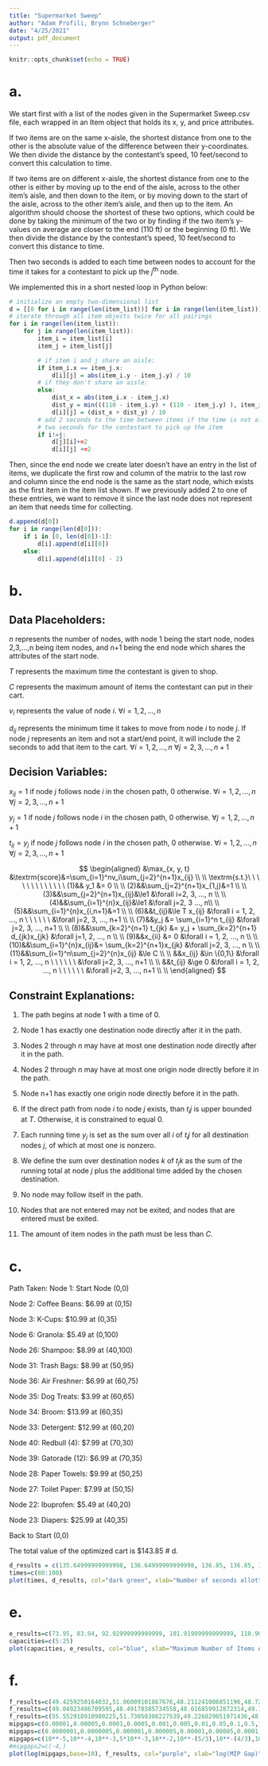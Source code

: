 ```yaml
---
title: "Supermarket Sweep"
author: "Adam Profili, Brynn Schneberger"
date: "4/25/2021"
output: pdf_document
---
```


```r
knitr::opts_chunk$set(echo = TRUE)
```

# a.

We start first with a list of the nodes given in the Supermarket Sweep.csv file, each wrapped in an Item object that holds its x, y, and price attributes.

If two items are on the same x-aisle, the shortest distance from one to the other is the absolute value of the difference between their y-coordinates. We then divide the distance by the contestant's speed, 10 feet/second to convert this calculation to time.

If two items are on different x-aisle, the shortest distance from one to the other is either by moving up to the end of the aisle, across to the other item's aisle, and then down to the item, or by moving down to the start of the aisle, across to the other item's aisle, and then up to the item. An algorithm should choose the shortest of these two options, which could be done by taking the minimum of the two or by finding if the two item's y-values on average are closer to the end (110 ft) or the beginning (0 ft). We then divide the distance by the contestant's speed, 10 feet/second to convert this distance to time.

Then two seconds is added to each time between nodes to account for the time it takes for a contestant to pick up the $j^\textrm{th}$ node.

We implemented this in a short nested loop in Python below:
```r
# initialize an empty two-dimensional list
d = [[0 for i in range(len(item_list))] for i in range(len(item_list))]
# iterate through all item objects twice for all pairings
for i in range(len(item_list)):
    for j in range(len(item_list)):
        item_i = item_list[i]
        item_j = item_list[j]

        # if item i and j share an aisle:
        if item_i.x == item_j.x:
            d[i][j] = abs(item_i.y - item_j.y) / 10
        # if they don't share an aisle:
        else:
            dist_x = abs(item_i.x - item_j.x)
            dist_y = min(((110 - item_i.y) + (110 - item_j.y) ), item_i.y + item_j.y)
            d[i][j] = (dist_x + dist_y) / 10
        # add 2 seconds to the time between items if the time is not already 0. this creates an extra
        # two seconds for the contestant to pick up the item
        if i!=j:
            d[j][i]+=2
            d[i][j] +=2
```
Then, since the end node we create later doesn't have an entry in the list of items, we duplicate the first row and column of the matrix to the last row and column since the end node is the same as the start node, which exists as the first item in the item list shown. If we previously added 2 to one of these entries, we want to remove it since the last node does not represent an item that needs time for collecting.
```r
d.append(d[0])
for i in range(len(d[0])):
    if i in [0, len(d[0])-1]:
        d[i].append(d[i][0])
    else:
        d[i].append(d[i][0] - 2)
```



# b.
## Data Placeholders:

$n$ represents the number of nodes, with node 1 being the start node, nodes 2,3,...,n being item nodes, and n+1 being the end node which shares the attributes of the start node.

$T$ represents the maximum time the contestant is given to shop.

$C$ represents the maximum amount of items the contestant can put in their cart.

$v_{i}$ represents the value of node $i$. $\forall i = 1, 2, ..., n$

$d_{ij}$ represents the minimum time it takes to move from node $i$ to node $j$. If node $j$ represents an item and not a start/end point, it will include the 2 seconds to add that item to the cart. $\forall i = 1, 2, ..., n$ $\forall j = 2, 3, ..., n+1$

## Decision Variables:

$x_{ij} = 1$ if node $j$ follows node $i$ in the chosen path, 0 otherwise. $\forall i = 1, 2, ..., n$ $\forall j = 2, 3, ..., n+1$

$y_{j} = 1$ if node $j$ follows node $i$ in the chosen path, 0 otherwise. $\forall j = 1, 2, ..., n+1$

$t_{ij} = y_{j}$ if node $j$ follows node $i$ in the chosen path, 0 otherwise. $\forall i = 1, 2, ..., n$ $\forall j = 2, 3, ..., n+1$

$$
\begin{aligned}
&\max_{x, y, t} &\textrm{score}&=\sum_{i=1}^nv_i\sum_{j=2}^{n+1}x_{ij} \\ \\
\textrm{s.t.}\ \ \ \ \ \ \ \ \ \ \ \ \ (1)&& y_1 &= 0 \\ \\
(2)&&\sum_{j=2}^{n+1}x_{1,j}&=1 \\ \\
(3)&&\sum_{j=2}^{n+1}x_{ij}&\le1 &\forall i=2, 3, ..., n \\ \\
(4)&&\sum_{i=1}^{n}x_{ij}&\le1 &\forall j=2, 3 ..., n\\ \\
(5)&&\sum_{i=1}^{n}x_{i,n+1}&=1 \\ \\
(6)&&t_{ij}&\le T x_{ij} &\forall i = 1, 2, ..., n \ \ \ \ \ \ &\forall j=2, 3, ..., n+1 \\ \\
(7)&&y_j &= \sum_{i=1}^n t_{ij} &\forall j=2, 3, ..., n+1 \\ \\
(8)&&\sum_{k=2}^{n+1} t_{jk} &= y_j + \sum_{k=2}^{n+1} d_{jk}x_{jk} &\forall j=1, 2, ..., n \\ \\
(9)&&x_{ii} &= 0 &\forall i = 1, 2, ..., n \\ \\
(10)&&\sum_{i=1}^{n}x_{ij}&= \sum_{k=2}^{n+1}x_{jk}  &\forall j=2, 3, ..., n \\ \\
(11)&&\sum_{i=1}^n\sum_{j=2}^{n}x_{ij} &\le C \\ \\
&&x_{ij} &\in \{0,1\} &\forall i = 1, 2, ..., n \ \ \ \ \ \ &\forall j=2, 3, ..., n+1 \\ \\
&&t_{ij} &\ge 0 &\forall i = 1, 2, ..., n \ \ \ \ \ \ &\forall j=2, 3, ..., n+1 \\ \\
\end{aligned}
$$

## Constraint Explanations:

(1) The path begins at node 1 with a time of 0.

(2) Node 1 has exactly one destination node directly after it in the path.

(3) Nodes 2 through $n$ may have at most one destination node directly after it in the path.

(4) Nodes 2 through $n$ may have at most one origin node directly before it in the path.

(5) Node n+1 has exactly one origin node directly before it in the path.

(6) If the direct path from node $i$ to node $j$ exists, than $t_ij$ is upper bounded at $T$. Otherwise, it is constrained to equal 0.

(7) Each running time $y_j$ is set as the sum over all $i$ of $t_ij$ for all destination nodes $j$, of which at most one is nonzero.

(8) We define the sum over destination nodes $k$ of $t_jk$ as the sum of the running total at node $j$ plus the additional time added by the chosen destination.

(9) No node may follow itself in the path.

(10) Nodes that are not entered may not be exited, and nodes that are entered must be exited.

(11) The amount of item nodes in the path must be less than $C$.

# c.
Path Taken:
Node 1: Start Node (0,0)

Node 2: Coffee Beans: $6.99 at (0,15)

Node 3: K-Cups: $10.99 at (0,35)

Node 6: Granola: $5.49 at (0,100)

Node 26: Shampoo: $8.99 at (40,100)

Node 31: Trash Bags: $8.99 at (50,95)

Node 36: Air Freshner: $6.99 at (60,75)

Node 35: Dog Treats: $3.99 at (60,65)

Node 34: Broom: $13.99 at (60,35)

Node 33: Detergent: $12.99 at (60,20)

Node 40: Redbull (4): $7.99 at (70,30)

Node 39: Gatorade (12): $6.99 at (70,35)

Node 28: Paper Towels: $9.99 at (50,25)

Node 27: Toilet Paper: $7.99 at (50,15)

Node 22: Ibuprofen: $5.49 at (40,20)

Node 23: Diapers: $25.99 at (40,35)

Back to Start (0,0)

The total value of the optimized cart is $143.85
# d.

```r
d_results = c(135.64999999999998, 136.64999999999998, 136.85, 136.85, 138.14999999999998, 138.64999999999998, 139.85, 142.35, 143.64999999999998, 143.64999999999998, 143.85, 144.04999999999998, 144.35, 145.64999999999998, 148.64999999999998, 148.64999999999998, 148.85, 149.64999999999998, 150.35, 150.35, 151.64999999999998)
times=c(80:100)
plot(times, d_results, col="dark green", xlab="Number of seconds allotted to competitors (seconds)", ylab="Optimal value ($)", type='o')
```

# e.
```r
e_results=c(73.95, 83.94, 92.92999999999999, 101.91999999999999, 110.90999999999998, 118.89999999999998, 125.88999999999997, 132.87999999999997, 138.36999999999998, 140.05999999999997, 143.85, 147.64, 147.82999999999998, 148.82, 148.82, 148.82, 148.82, 148.82, 148.82, 148.82, 148.82)
capacities=c(5:25)
plot(capacities, e_results, col="blue", xlab="Maximum Number of Items Allowed In Cart", ylab="Optimal value ($)", type='o')
```
# f.
```r
f_results=c(49.4259250164032,51.06009101867676,48.211241006851196,48.72215414047241,48.386127948760986,48.28911089897156,47.09932589530945,35.00831413269043,8.069560050964355,0.9056010246276855,0.8977799415588379)
f_results=c(49.04923486709595,48.49178385734558,48.616859912872314,49.12479591369629,52.22806119918823,52.664852142333984,52.3493549823761,52.59743309020996,51.506157875061035,52.76315999031067,47.340734004974365,35.65971803665161,8.650303840637207,1.0945320129394531,1.0121819972991943)
f_results=c(55.552918910980225,51.73050308227539,49.226829051971436,48.2147171497345,46.99422883987427,40.8342010974884,35.21365284919739,7.805516004562378,0.9036610126495361,0.8991899490356445,0.8945901393890381)
mipgaps=c(0.00001,0.00005,0.0001,0.0005,0.001,0.005,0.01,0.05,0.1,0.5,1)
mipgaps=c(0.0000001,0.0000005,0.000001,0.000005,0.00001,0.00005,0.0001,0.0005,0.001,0.005,0.01,0.05,0.1,0.5,1)
mipgaps=c(10**-5,10**-4,10**-3,5*10**-3,10**-2,10**-(5/3),10**-(4/3),10**-1,10**-(2/3),10**-(1/3),10**0)
#mipgaps2=c(-4,)
plot(log(mipgaps,base=10), f_results, col="purple", xlab="log(MIP Gap)", ylab="Runtime (seconds)", type='o')
```

